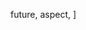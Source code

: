 

  future,
  aspect,
]

<Head>
  <title>mdx-deck</title>
  <meta name='twitter:card' content='summary_large_image' />
  <meta name='twitter:site' content='@jxnblk' />
  <meta name='twitter:title' content='mdx-deck' />
  <meta name='twitter:description' content='MDX-based presentation decks' />
  <meta name='twitter:image' content='https://jxnblk.com/mdx-deck/card.png' />
  <script src='//cdnjs.cloudflare.com/ajax/libs/KaTeX/0.9.0/katex.min.css' />
</Head>

# MDX Deck

MDX-based presentation decks

---

# Presentation decks

---

# Built with [MDX][]
[MDX]: https://github.com/mdx-js/mdx

---

<Box
  fontSize={[ 6, 7 ]}
  p={4}
  color='navy'
  bg='magenta'>
  Import React components
</Box>

---

- Make bulleted lists
- To help make your point

---

## Getting Started

1. `npm i -D mdx-deck`
2. Write some markdown and JSX
3. Present

---

```jsx
<button>code example</button>
```

<Notes>

- These are speaker notes
- And they won't be rendered in your slide

</Notes>

---

```jsx
class extends React.Component {
  render () {
    return (
      <React.Fragment>
        <h1>Indented code</h1>
      </React.Fragment>
    )
  }
}
```

---

> “Blockquotes are essential to any good presentation”

– Anonymous

<Notes>
  <ul>
    <li>Speaker notes can also be</li>
    <li>Written in JSX</li>
  </ul>
</Notes>

---

### Appear

<ul>
  <Appear>
    <li>One</li>
    <li>Two</li>
    <li>Three</li>
    <li>Four</li>
  </Appear>
</ul>

---

<Image
  src='https://source.unsplash.com/random/768x2048'
  size='contain'
/>

<Notes>
Testing object fit
</Notes>

---

### Real React Components

<Counter />

---

<Image src='https://images.unsplash.com/photo-1462331940025-496dfbfc7564?w=2048&q=20' />

---

<Split>

![](https://images.unsplash.com/photo-1462331940025-496dfbfc7564?w=2048&q=20)

## Split Layout

</Split>

---

<SplitRight>

![](https://images.unsplash.com/photo-1462331940025-496dfbfc7564?w=2048&q=20)

## Split Layout

(To the right)

</SplitRight>

---

<Horizontal>

![](https://source.unsplash.com/random/1024x768')

![](https://source.unsplash.com/random/1024x768')

### Horizontal Layout

</Horizontal>

---

<Invert>

# Invert Layout

</Invert>

---

<FullScreenCode>

```
<Button>
  Beep
</Button>
```

</FullScreenCode>

---

![](https://images.unsplash.com/photo-1462331940025-496dfbfc7564?w=2048&h=1024&q=20&fit=crop)

Inline image

---

Prop | Type | Description
---|---|---
`width` | number, string, or array | sets element width
`color` | string | sets foreground color
`bg` | string | sets background color

---

<Latex>{`$(3\times 4) \div (5-3)$`}</Latex>

---

<Invert>

# Get started :sunglasses:

[GitHub](https://github.com/jxnblk/mdx-deck)

</Invert>

